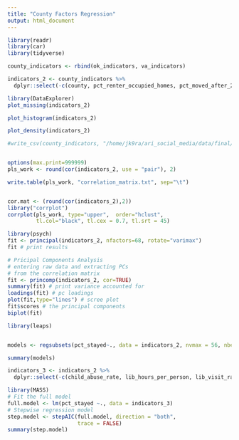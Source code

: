 ```yaml
---
title: "County Factors Regression"
output: html_document
---
```


```r
library(readr)
library(car)
library(tidyverse)
```

```r
county_indicators <- rbind(ok_indicators, va_indicators)

indicators_2 <- county_indicators %>%
  dplyr::select(-c(county, pct_renter_occupied_homes, pct_moved_after_2014,  pct_moved_2010_2014, pct_moved_2000_2009, pct_moved_1990_1999, pct_moved_1980_1989, pct_moved_1979_earlier, pct_movers_within_county, pct_health_ins, pct_college_or_higher))

```

```r

library(DataExplorer)
plot_missing(indicators_2)

plot_histogram(indicators_2)

plot_density(indicators_2)
```



```r



#write_csv(county_indicators, "/home/jk9ra/ari_social_media/data/final/county_level_indicators.csv")


options(max.print=999999)
pls_work <- round(cor(indicators_2, use = "pair"), 2)

write.table(pls_work, "correlation_matrix.txt", sep="\t")


cor.mat <- (round(cor(indicators_2),2))
library("corrplot")
corrplot(pls_work, type="upper",  order="hclust",
         tl.col="black", tl.cex = 0.7, tl.srt = 45)

```


```r
library(psych)
fit <- principal(indicators_2, nfactors=68, rotate="varimax")
fit # print results

# Pricipal Components Analysis
# entering raw data and extracting PCs
# from the correlation matrix
fit <- princomp(indicators_2, cor=TRUE)
summary(fit) # print variance accounted for
loadings(fit) # pc loadings
plot(fit,type="lines") # scree plot
fit$scores # the principal components
biplot(fit) 

library(leaps)


models <- regsubsets(pct_stayed~., data = indicators_2, nvmax = 56, nbest=1, really.big=T)

summary(models)

indicators_3 <- indicators_2 %>%
  dplyr::select(-c(child_abuse_rate, lib_hours_per_person, lib_visit_rate, death_rate, median_income_black, median_income_hispanic, pcp_ratio, pct_lib_patrons, pct_lib_program_atten, preventable_hosp_rate, segregation_black_white, segregation_white_non, teen_birth_rate, water_violations))

library(MASS)
# Fit the full model 
full.model <- lm(pct_stayed ~., data = indicators_3)
# Stepwise regression model
step.model <- stepAIC(full.model, direction = "both", 
                      trace = FALSE)
summary(step.model)

```
